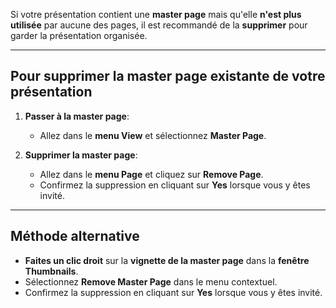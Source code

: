 Si votre présentation contient une **master page** mais qu'elle **n'est plus utilisée** par aucune des pages, il est recommandé de la **supprimer** pour garder la présentation organisée.

***

## Pour supprimer la master page existante de votre présentation

1. **Passer à la master page**:
   * Allez dans le **menu View** et sélectionnez **Master Page**.

2. **Supprimer la master page**:
   * Allez dans le **menu Page** et cliquez sur **Remove Page**.
   * Confirmez la suppression en cliquant sur **Yes** lorsque vous y êtes invité.

***

## Méthode alternative

* **Faites un clic droit** sur la **vignette de la master page** dans la **fenêtre Thumbnails**.
* Sélectionnez **Remove Master Page** dans le menu contextuel.
* Confirmez la suppression en cliquant sur **Yes** lorsque vous y êtes invité.
